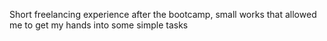 Short freelancing experience after the bootcamp, small works that allowed me to get my hands into some simple tasks
